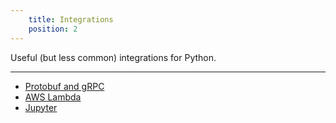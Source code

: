 ```yaml
---
    title: Integrations
    position: 2
---
```


Useful (but less common) integrations for Python.

---

* [Protobuf and gRPC](./protobuf-and-grpc.mdx) 
* [AWS Lambda](./aws-lambda.mdx)
* [Jupyter](./jupyter.mdx)